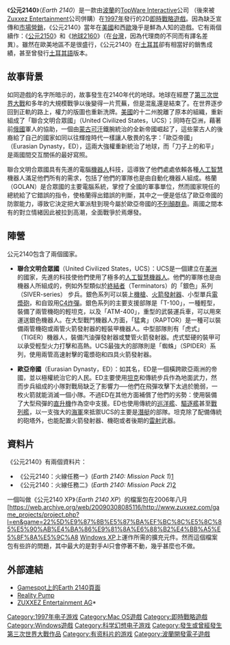 {{NoteTA
|T=zh-cn:地球2140; zh-tw:公元2140;
|1=zh-cn:地球2140; zh-tw:公元2140;
|2=zh-cn:地球2150; zh-tw:公元2150
|3=zh-cn:地球系列; zh-tw:公元系列;
}}

{{Infobox VG
| title = 公元2140
| image = File:Earth 2140.jpg
| caption=
| developer = [[TopWare_Interactive|TopWare Interactive]]
| publisher = {{vgrelease|EU|[[TopWare_Interactive|TopWare Interactive]]|NA|[[Interplay_Entertainment|Interplay]]}}
| designer = 
| released = [[1997年電子遊戲|1997]]（[[2001年電子遊戲|2001]]年在[[Amiga|Amiga]]電腦上發行）
| modes = [[單機遊戲|單機遊戲]]、[[多人遊戲|多人遊戲]]
| genre = [[即時戰略遊戲|即時戰略（RTS）]]
| series= [[公元系列|公元系列]]
| platforms = [[Amiga|Amiga]]、[[DOS|DOS]]、[[Microsoft_Windows|Microsoft Windows]]、[[Macintosh|Macintosh]]
}}

《'''公元2140'''》（''Earth 2140''）是一款由[[波蘭|波蘭]]的[[TopWare_Interactive|TopWare Interactive]]公司 （後來被[[Zuxxez_Entertainment|Zuxxez Entertainment]]公司併購）在[[1997年電子遊戲|1997年]]發行的2D[[即時戰略遊戲|即時戰略遊戲]]。因為缺乏宣傳和[[市場營銷|市場營銷]]，《公元2140》當年在[[美國|美國]]和西[[歐洲|歐]]幾乎是鮮為人知的遊戲。它有兩個續作：《[[公元2150_(遊戲)|公元2150]]》和《[[地球2160|地球2160]]》（在[[台灣|台灣]]，因為代理商的不同而有譯名差異）。雖然在歐美地區不是很盛行，《公元2140》在[[土耳其|土耳其]]卻有相當好的銷售成績，甚至曾發行[[土耳其語|土耳其語]]版本。

==故事背景==
{{seealso|公元系列#故事|l1=公元系列的故事背景}}

如同遊戲的名字所暗示的，故事發生在2140年代的地球。地球在經歷了[[第三次世界大戰|第三次世界大戰]]和多年的大規模戰爭以後變得一片荒蕪，但是混亂還是結束了。在世界逐步回到正軌的路上，權力的版圖也重新洗牌。[[美國|美國]]的十二州脫離了原本的組織，重新組成了「聯合文明合眾國」（United Civilized States，UCS）；同時在亞洲，藉著前[[俄國|俄國]]軍人的協助，一個由[[蒙古|蒙古]][[可汗|可汗]]鐵腕統治的全新帝國崛起了，這些蒙古人的後裔給了自己的國家如同以往輝煌時代一樣讓人敬畏的名字：「歐亞帝國」（Eurasian Dynasty，ED），這兩大強權重新統治了地球，而「刀子上的和平」是兩國間交互關係的最好寫照。

聯合文明合眾國具有先進的電腦[[機器人|機器人]]科技，這導致了他們處處依賴各種[[人工智慧|人工智慧]]機器人滿足他們所有的需求，包括了他們的軍隊也是由自動化機器人組成。格蘭（GOLAN）是合眾國的主要電腦系統，掌控了全國的軍事單位，然而國家現任的總統給了它錯誤的指令，使格蘭得出錯誤的判斷，其中之一便是低估了歐亞帝國的防禦能力，導致它決定把大軍派駐到現今屬於歐亞帝國的[[不列顛群島|不列顛群島]]。兩國之間本有的對立情緒因此被拉到高潮，全面戰爭於焉爆發。

==陣營==
公元2140包含了兩個國家。

*'''聯合文明合眾國'''（United Civilized States，UCS）：UCS是一個建立在[[美洲|美洲]]的國家，先進的科技使他們使用了極多的[[人工智慧|人工智慧]][[機器人|機器人]]。他們的軍隊也是由機器人所組成的，例如外型類似於[[魔鬼終結者|終結者]]（Terminators）的「銀色」系列（SIVER-series） 步兵。銀色系列可以裝上[[機槍|機槍]]、[[火箭|火箭發射器]]、小型單兵[[電漿武器|電漿砲]]，和自毀用[[C4|C4炸彈]]。銀色系列的主要支援部隊是「T-100」，一種輕型，裝備了兩管機砲的輕坦克，以及「ATM-400」，重型的武裝運兵車，可以用來運送銀色機器人。在大型戰鬥機器人方面，「猛禽」（RAPTOR）是一種可以裝備兩管機砲或兩管火箭發射器的輕裝甲機器人。中型部隊則有「虎式」（TIGER）機器人，裝備汽油彈發射器或雙管火箭發射器。虎式堅硬的裝甲可以承受輕型火力打擊和高熱。UCS最強大的部隊則是「蜘蛛」（SPIDER）系列，使用兩管高速射擊的電漿砲和四具火箭發射器。

*'''歐亞帝國'''（Eurasian Dynasty，ED）：如其名，ED是一個橫跨歐亞兩洲的帝國，並以極權統治它的人民。ED主要使用[[坦克|坦克]]和傳統步兵作為地面武力，然而步兵組成的小隊對戰局缺乏了影響力──他們在飛彈攻擊下太過於脆弱，一枚火箭就能消滅一個小隊。不過ED在其他方面補償了他們的劣勢：使用裝備了大型飛彈的[[直升機|直升機]]作為空中支援。ED也使用傳統的[[巡洋艦|巡洋艦]]、[[驅逐艦|驅逐艦]]甚至[[戰列艦|戰列艦]]，以一支強大的[[海軍|海軍]]來抵禦UCS的主要是[[潛艇|潛艇]]的部隊。坦克除了配備傳統的砲塔外，也能配置火箭發射器、機砲或者後期的[[雷射|雷射]]武器。

==資料片==
《公元2140》有兩個資料片：
*《公元2140：火線任務一》(''Earth 2140: Mission Pack 1'')[https://web.archive.org/web/20070309200937/http://www.abecedaher.cz/db_data/0000001145/obal_predni1.jpg]
*《公元2140：火線任務二》(''Earth 2140: Mission Pack 2'')[https://web.archive.org/web/20070928000502/http://www.abecedaher.cz/db_data/0000001146/obal_predni1.jpg]
一個叫做《公元2140 XP》（''Earth 2140 XP''）的檔案包在2006年八月[https://web.archive.org/web/20090308085116/http://www.zuxxez.com/game_projects/project.php?l=en&game=22%5D%E9%87%8B%E5%87%BA%EF%BC%8C%E5%8C%85%E5%90%AB%E4%BA%86%E9%81%8A%E6%88%B2%E4%BB%A5%E5%8F%8A%E5%9C%A8 [[Windows_XP|Windows XP]]上運作所需的擴充元件。然而這個檔案包有些許的問題，其中最大的是對手AI只會停著不動，幾乎甚麼也不做。

==外部連結==
*[http://www.gamespot.com/pc/strategy/earth2140/ Gamespot上的Earth 2140頁面] {{Wayback|url=http://www.gamespot.com/pc/strategy/earth2140/ |date=20110524131919 }}
*[http://www.realitypump.pl/ Reality Pump] {{Wayback|url=http://www.realitypump.pl/ |date=20201019222907 }}
*[http://www.zuxxez.com/ ZUXXEZ Entertainment AG]* {{Wayback|url=http://www.zuxxez.com/ |date=20110718161246 }}

{{Earth series}}

{{DEFAULTSORT:Earth 2140}}
[[Category:1997年电子游戏|Category:1997年电子游戏]]
[[Category:Mac_OS遊戲|Category:Mac OS遊戲]]
[[Category:即時戰略遊戲|Category:即時戰略遊戲]]
[[Category:Windows遊戲|Category:Windows遊戲]]
[[Category:科学幻想电子游戏|Category:科学幻想电子游戏]]
[[Category:發生或曾經發生第三次世界大戰作品|Category:發生或曾經發生第三次世界大戰作品]]
[[Category:有资料片的游戏|Category:有资料片的游戏]]
[[Category:波蘭開發電子遊戲|Category:波蘭開發電子遊戲]]